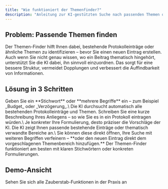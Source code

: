 ```yaml
---
title: "Wie funktioniert der Themenfinder?"
description: "Anleitung zur KI-gestützten Suche nach passenden Themen oder Protokolleinträgen"
---
```


## Problem: Passende Themen finden

Der Themen-Finder hilft Ihnen dabei, bestehende Protokolleinträge oder ähnliche Themen zu identifizieren – bevor Sie einen neuen Eintrag erstellen. Auch wenn Sie nicht genau wissen, wo ein Beitrag thematisch hingehört, unterstützt Sie die KI dabei, ihn sinnvoll einzuordnen. Das sorgt für eine bessere Struktur, vermeidet Dopplungen und verbessert die Auffindbarkeit von Informationen.

## Lösung in 3 Schritten

<Steps>
  <Step title="Suchbegriff eingeben">
    Geben Sie ein **Stichwort** oder **mehrere Begriffe** ein – zum Beispiel _Budget_ oder _Verzögerung_.\
    Die KI durchsucht automatisch alle bestehenden Protokolleinträge und Themen.
  </Step>
  <Step title="Beschreibung formulieren">
    Schreiben Sie eine kurze Beschreibung Ihres Anliegens – so wie Sie es in ein Protokoll eintragen würden.\
    Je konkreter Ihre Formulierung, desto präziser die Vorschläge der KI.
  </Step>
  <Step title="Vorschläge auswählen">
    Die KI zeigt Ihnen passende bestehende Einträge oder thematisch verwandte Bereiche an.\
    Sie können diese direkt öffnen, Ihre Suche mit weiteren Begriffen verfeinern – **oder den neuen Eintrag direkt dem vorgeschlagenen Themenbereich hinzufügen.**
  </Step>
</Steps>

<Card title="→ Tipp" href="#">
  Der Themen-Finder funktioniert am besten mit klaren Stichwörtern oder konkreten Formulierungen.
</Card>

## Demo-Ansicht

<Card title="📹 Zur interaktiven Demo" href="https://app.arcade.software/share/EaatbusN0uCsWoKgT8sK" icon="play">
  Sehen Sie sich alle Zauberstab-Funktionen in der Praxis an
</Card>